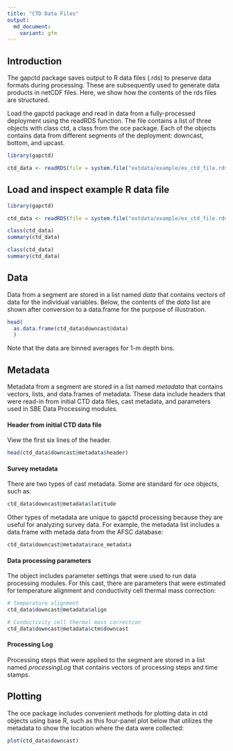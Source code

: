 ```yaml
---
title: "CTD Data Files"
output:
  md_document:
    variant: gfm
---
```


## Introduction

The gapctd package saves output to R data files (.rds) to preserve data formats during processing. These are subsequently used to generate data products in netCDF files. Here, we show how the contents of the rds files are structured.

Load the gapctd package and read in data from a fully-processed deployment using the readRDS function. The file contains a list of three objects with class ctd, a class from the oce package. Each of the objects contains data from different segments of the deployment: downcast, bottom, and upcast.

```r
library(gapctd)

ctd_data <- readRDS(file = system.file("extdata/example/ex_ctd_file.rds", package = "gapctd"))
```
## Load and inspect example R data file

```r
library(gapctd)

ctd_data <- readRDS(file = system.file("extdata/example/ex_ctd_file.rds", package = "gapctd"))

class(ctd_data)
summary(ctd_data)
```

```r
class(ctd_data)
summary(ctd_data)
```

## Data

Data from a segment are stored in a list named *data* that contains vectors of data for the individual variables. Below, the contents of the *data* list are shown after conversion to a data.frame for the purpose of illustration.

```r
head(
  as.data.frame(ctd_data$downcast@data)
  )
```

Note that the data are binned averages for 1-m depth bins.

## Metadata

Metadata from a segment are stored in a list named *metadata* that contains vectors, lists, and data.frames of metadata. These data include headers that were read-in from initial CTD data files, cast metadata, and parameters used in SBE Data Processing modules.

#### Header from initial CTD data file

View the first six lines of the header.

```r
head(ctd_data$downcast@metadata$header)
```

#### Survey metadata

There are two types of cast metadata. Some are standard for oce objects, such as:

```r
ctd_data$downcast@metadata$latitude
```

Other types of metadata are unique to gapctd processing because they are useful for analyzing survey data. For example, the metadata list includes a data.frame with metada data from the AFSC database:

```r
ctd_data$downcast@metadata$race_metadata
```


#### Data processing parameters

The object includes parameter settings that were used to run data processing modules. For this cast, there are parameters that were estimated for temperature alignment and conductivity cell thermal mass correction:

```r
# Temperature alignment
ctd_data$downcast@metadata$align

# Conductivity cell thermal mass correction
ctd_data$downcast@metadata$ctm$downcast
```

#### Processing Log

Processing steps that were applied to the segment are stored in a list named *processingLog* that contains vectors of processing steps and time stamps.


## Plotting

The oce package includes convenient methods for plotting data in ctd objects using base R, such as this four-panel plot below that utilizes the metadata to show the location where the data were collected:

```r
plot(ctd_data$downcast)
```
